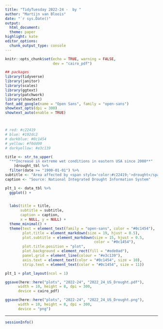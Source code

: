 ```yaml
---
title: "TidyTuesday 2022-24 -  by "
author: "Martijn van Bloois"
date: "`r sys.Date()"
output:
  html_document:
  theme: paper
highlight: kate
editor_options:
  chunk_output_type: console
---
```


```r
knitr::opts_chunk$set(echo = TRUE, warning = FALSE,
                      dev = "cairo_pdf")
```

```r
## packages
library(tidyverse)
library(janitor)
library(scales)
library(ggtext)
library(patchwork)
library(showtext)
font_add_google(name = "Open Sans", family = "open-sans")
showtext_opts(dpi = 300)
showtext_auto(enable = TRUE)
```

```r

```

```r

```

```r
# red: #c22419
# blue: #192dc2
# darkblue: #0c1454
# yellow: #f0dd90
# darkyellow: #e3c139

title <- str_to_upper(
  "**Increase in extreme wet conditions in eastern USA since 2000**"
    )drought_tbl %>%
  filter(date >= "1900-01-01") %>% 
subtitle <- "Area affected by <span style='color:#c22419;'>drought</span> or <span style='color:#192dc2;'>wet</span> conditions since 1900"
caption <- "Source: National Integrated Drought Information System"

plt_1 <- data_tbl %>% 
  ggplot() +

  
  labs(title = title,
       subtitle = subtitle,
       caption = caption,
       x = NULL, y = NULL) +
  theme_minimal() +
  theme(text = element_text(family = "open-sans", color = "#0c1454"),
        plot.title = element_markdown(size = 19, hjust = 0.5),
        plot.subtitle = element_markdown(size = 15, hjust = 0.5,
                                         color = "#0c1454"),
        plot.title.position = "plot",
        plot.background = element_rect(fill = "#ede0ad"),
        panel.grid = element_line(colour = "#e3c139"),
        axis.text = element_text(color = "#0c1454", size = 10),
        strip.text = element_text(color = "#0c1454", size = 11))
```

```r
plt_1 + plot_layout(ncol = 1)

ggsave(here::here("plots", "2022-24", "2022_24_US_Drought.pdf"),
      width = 10, height = 8, dpi = 300,
      device = cairo_pdf)

ggsave(here::here("plots", "2022-24", "2022_24_US_Drought.png"),
      width = 10, height = 8, dpi = 300,
      device = "png")
```

***

```r
sessionInfo()
```